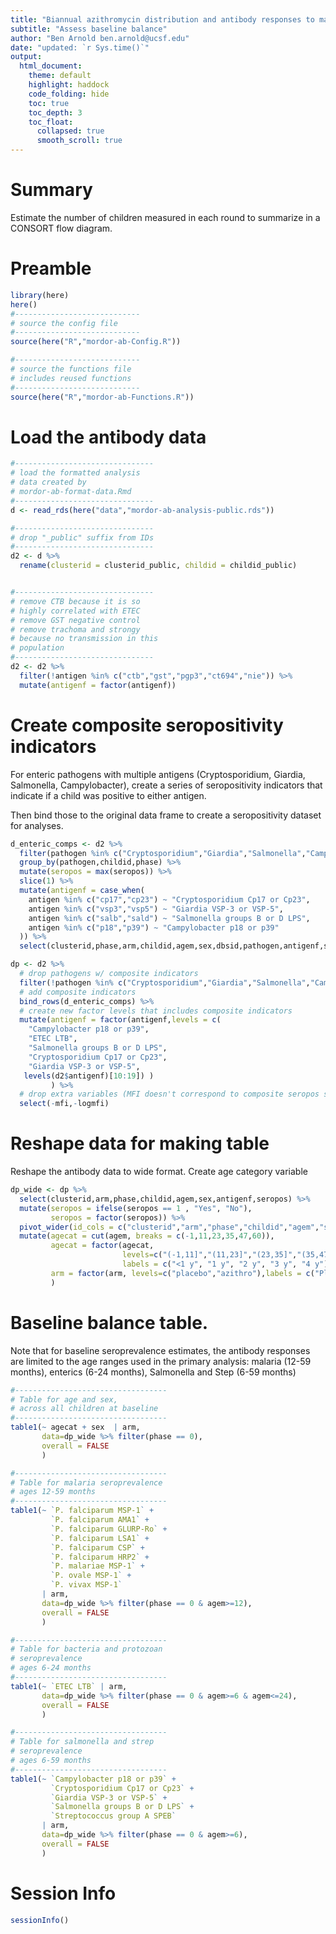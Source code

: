 ```yaml
---
title: "Biannual azithromycin distribution and antibody responses to malaria, bacterial, and protozoan pathogens among Nigerien children"
subtitle: "Assess baseline balance"
author: "Ben Arnold ben.arnold@ucsf.edu"
date: "updated: `r Sys.time()`"
output: 
  html_document:
    theme: default
    highlight: haddock
    code_folding: hide
    toc: true
    toc_depth: 3
    toc_float:
      collapsed: true
      smooth_scroll: true
---
```


# Summary

Estimate the number of children measured in each round to summarize in a CONSORT flow diagram.

# Preamble

```r
library(here)
here()
#----------------------------
# source the config file
#----------------------------
source(here("R","mordor-ab-Config.R"))

#----------------------------
# source the functions file
# includes reused functions
#----------------------------
source(here("R","mordor-ab-Functions.R"))
```

# Load the antibody data

```r
#-------------------------------
# load the formatted analysis
# data created by
# mordor-ab-format-data.Rmd
#-------------------------------
d <- read_rds(here("data","mordor-ab-analysis-public.rds"))

#-------------------------------
# drop "_public" suffix from IDs
#-------------------------------
d2 <- d %>%
  rename(clusterid = clusterid_public, childid = childid_public)


#-------------------------------
# remove CTB because it is so
# highly correlated with ETEC
# remove GST negative control
# remove trachoma and strongy
# because no transmission in this
# population
#-------------------------------
d2 <- d2 %>%
  filter(!antigen %in% c("ctb","gst","pgp3","ct694","nie")) %>%
  mutate(antigenf = factor(antigenf))
```

# Create composite seropositivity indicators

For enteric pathogens with multiple antigens (Cryptosporidium, Giardia, Salmonella, Campylobacter), create a series of seropositivity indicators that indicate if a child was positive to either antigen.

Then bind those to the original data frame to create a seropositivity dataset for analyses.

```r
d_enteric_comps <- d2 %>%
  filter(pathogen %in% c("Cryptosporidium","Giardia","Salmonella","Campylobacter")) %>%
  group_by(pathogen,childid,phase) %>%
  mutate(seropos = max(seropos)) %>%
  slice(1) %>%
  mutate(antigenf = case_when(
    antigen %in% c("cp17","cp23") ~ "Cryptosporidium Cp17 or Cp23",
    antigen %in% c("vsp3","vsp5") ~ "Giardia VSP-3 or VSP-5",
    antigen %in% c("salb","sald") ~ "Salmonella groups B or D LPS",
    antigen %in% c("p18","p39") ~ "Campylobacter p18 or p39"
  )) %>%
  select(clusterid,phase,arm,childid,agem,sex,dbsid,pathogen,antigenf,seropos)


```

```r
dp <- d2 %>%
  # drop pathogens w/ composite indicators
  filter(!pathogen %in% c("Cryptosporidium","Giardia","Salmonella","Campylobacter")) %>%
  # add composite indicators
  bind_rows(d_enteric_comps) %>%
  # create new factor levels that includes composite indicators
  mutate(antigenf = factor(antigenf,levels = c(
    "Campylobacter p18 or p39",
    "ETEC LTB",
    "Salmonella groups B or D LPS",
    "Cryptosporidium Cp17 or Cp23",
    "Giardia VSP-3 or VSP-5",
   levels(d2$antigenf)[10:19]) )
         ) %>%
  # drop extra variables (MFI doesn't correspond to composite seropos so drop)
  select(-mfi,-logmfi)

```

# Reshape data for making table

Reshape the antibody data to wide format. Create age category variable

```r
dp_wide <- dp %>%
  select(clusterid,arm,phase,childid,agem,sex,antigenf,seropos) %>%
  mutate(seropos = ifelse(seropos == 1 , "Yes", "No"),
         seropos = factor(seropos)) %>%
  pivot_wider(id_cols = c("clusterid","arm","phase","childid","agem","sex"), names_from = antigenf, values_from = seropos) %>%
  mutate(agecat = cut(agem, breaks = c(-1,11,23,35,47,60)),
         agecat = factor(agecat, 
                         levels=c("(-1,11]","(11,23]","(23,35]","(35,47]","(47,60]"),
                         labels = c("<1 y", "1 y", "2 y", "3 y", "4 y")),
         arm = factor(arm, levels=c("placebo","azithro"),labels = c("Placebo","Azithromycin"))
         )

```


# Baseline balance table.

Note that for baseline seroprevalence estimates, the antibody responses are limited to the age ranges used in the primary analysis: malaria (12-59 months), enterics (6-24 months), Salmonella and Step (6-59 months)

```r

#----------------------------------
# Table for age and sex, 
# across all children at baseline
#----------------------------------
table1(~ agecat + sex  | arm, 
       data=dp_wide %>% filter(phase == 0), 
       overall = FALSE
       )

#----------------------------------
# Table for malaria seroprevalence
# ages 12-59 months
#----------------------------------
table1(~ `P. falciparum MSP-1` +
         `P. falciparum AMA1` +
         `P. falciparum GLURP-Ro` +
         `P. falciparum LSA1` + 
         `P. falciparum CSP` +
         `P. falciparum HRP2` +
         `P. malariae MSP-1` +
         `P. ovale MSP-1` +
         `P. vivax MSP-1` 
       | arm, 
       data=dp_wide %>% filter(phase == 0 & agem>=12), 
       overall = FALSE
       )

#----------------------------------
# Table for bacteria and protozoan 
# seroprevalence
# ages 6-24 months
#----------------------------------
table1(~ `ETEC LTB` | arm, 
       data=dp_wide %>% filter(phase == 0 & agem>=6 & agem<=24), 
       overall = FALSE
       )

#----------------------------------
# Table for salmonella and strep 
# seroprevalence
# ages 6-59 months
#----------------------------------
table1(~ `Campylobacter p18 or p39` +
         `Cryptosporidium Cp17 or Cp23` +
         `Giardia VSP-3 or VSP-5` +
         `Salmonella groups B or D LPS` +
         `Streptococcus group A SPEB` 
       | arm, 
       data=dp_wide %>% filter(phase == 0 & agem>=6), 
       overall = FALSE
       )


```

# Session Info
```r
sessionInfo()
```


